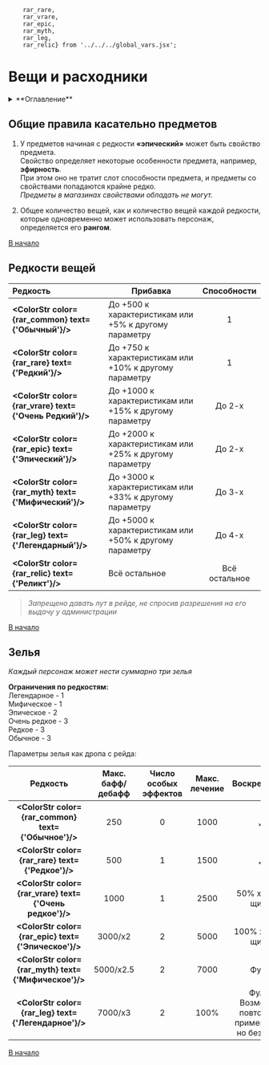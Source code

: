         rar_rare,
        rar_vrare,
        rar_epic,
        rar_myth,
        rar_leg,
        rar_relic} from '../../../global_vars.jsx';


# Вещи и расходники

<details>
    <summary> **Оглавление** </summary>

    %toc%
</details>

## Общие правила касательно предметов

1) У предметов начиная с редкости **«эпический»** может быть свойство предмета.  
Свойство определяет некоторые особенности предмета, например, **эфирность**.  
При этом оно не тратит слот способности предмета, и предметы со свойствами попадаются крайне редко.  
*Предметы в магазинах свойствами обладать не могут.*

2) Общее количество вещей, как и количество вещей каждой редкости, которые одновременно может использовать персонаж,  
определяется его **рангом**.

[В начало](#top)

## Редкости вещей

<div style={{overflow:'auto'}}>

| **Редкость**                                      | **Прибавка**                                            | **Способности** |
|:--------------------------------------------------|---------------------------------------------------------|:---------------:|
| **<ColorStr color={rar_common} text={'Обычный'}/>**      | До +500 к характеристикам или +5% к другому параметру   |        1        |
| **<ColorStr color={rar_rare} text={'Редкий'}/>**       | До +750 к характеристикам или +10% к другому параметру  |        1        |
| **<ColorStr color={rar_vrare} text={'Очень Редкий'}/>** | До +1000 к характеристикам или +15% к другому параметру |     До 2-х      |
| **<ColorStr color={rar_epic} text={'Эпический'}/>**   | До +2000 к характеристикам или +25% к другому параметру |     До 2-х      |
| **<ColorStr color={rar_myth} text={'Мифический'}/>**   | До +3000 к характеристикам или +33% к другому параметру |     До 3-х      |
| **<ColorStr color={rar_leg} text={'Легендарный'}/>**   | До +5000 к характеристикам или +50% к другому параметру |     До 4-х      |
| **<ColorStr color={rar_relic} text={'Реликт'}/>**       | Всё остальное                                           |  Всё остальное  |
</div>

> *Запрещено давать лут в рейде, не спросив разрешения на его выдачу у администрации*

[В начало](#top)

## Зелья

*Каждый персонаж может нести суммарно три зелья*

**Ограничения по редкостям:**  
Легендарное - 1  
Мифическое - 1  
Эпическое - 2  
Очень редкое - 3  
Редкое - 3  
Обычное - 3  

Параметры зелья как дропа с рейда:
<div style={{overflow:'auto'}}>

| **Редкость**                                   | **Макс. бафф/дебафф** | **Число особых эффектов** | **Макс. лечение** |                                                                   **Воскрешение** |
|:-----------------------------------------------:|:-----------------------:|:---------------------------:|:-------------------:|:----------------------------------------------------------------------------------:|
| **<ColorStr color={rar_common} text={'Обычное'}/>**      | 250                   | 0                         | 1000              |                                              ₓ |
| **<ColorStr color={rar_rare} text={'Редкое'}/>**      | 500                   | 1                         | 1500              |                                                ₓ |
| **<ColorStr color={rar_vrare} text={'Очень редкое'}/>** | 1000                  | 1                         | 2500              |                                 50% хп, без щита |
| **<ColorStr color={rar_epic} text={'Эпическое'}/>**    | 3000/x2               | 2                         | 5000              |                                100% хп, без щита |
| **<ColorStr color={rar_myth} text={'Мифическое'}/>**   | 5000/x2.5             | 2                         | 7000              |                                             Фулл |
| **<ColorStr color={rar_leg} text={'Легендарное'}/>**   | 7000/x3               | 2                         | 100%              | Фулл. Возможно повторное применение, но без щита |
</div>

[В начало](#top)